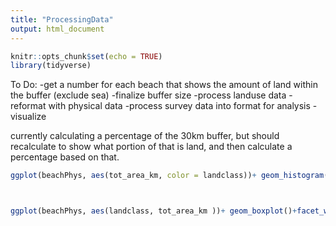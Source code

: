 ```yaml
---
title: "ProcessingData"
output: html_document
---
```


```r
knitr::opts_chunk$set(echo = TRUE)
library(tidyverse)
```

To Do:
-get a number for each beach that shows the amount of land within the buffer (exclude sea)
-finalize buffer size
-process landuse data
-reformat with physical data
-process survey data into format for analysis
-visualize


currently calculating a percentage of the 30km buffer, but should recalculate to show what portion of that is land, and then calculate a percentage based on that.
```r

ggplot(beachPhys, aes(tot_area_km, color = landclass))+ geom_histogram()+facet_wrap(~landclass)



ggplot(beachPhys, aes(landclass, tot_area_km ))+ geom_boxplot()+facet_wrap(~region)

```















